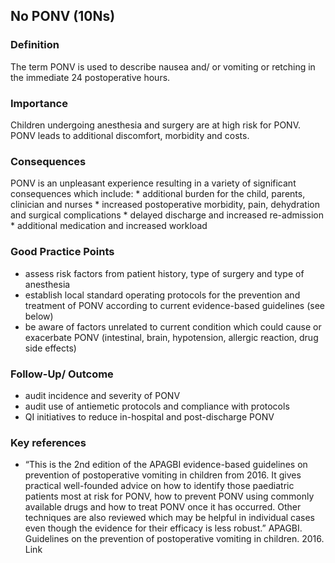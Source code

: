 ## No PONV (10Ns)

### Definition
The term PONV is used to describe nausea and/ or vomiting or retching in the immediate 24 postoperative hours.

### Importance
Children undergoing anesthesia and surgery are at high risk for PONV. PONV leads to additional discomfort, morbidity and costs.

### Consequences
PONV is an unpleasant experience resulting in a variety of significant consequences which include:
* additional burden for the child, parents, clinician and nurses
* increased postoperative morbidity, pain, dehydration and surgical complications
* delayed discharge and increased re-admission
* additional medication and increased workload

### Good Practice Points
* assess risk factors from patient history, type of surgery and type of anesthesia
* establish local standard operating protocols for the prevention and treatment of PONV according to current evidence-based guidelines (see below)
* be aware of factors unrelated to current condition which could cause or exacerbate PONV (intestinal, brain, hypotension, allergic reaction, drug side effects)

### Follow-Up/ Outcome
* audit incidence and severity of PONV
* audit use of antiemetic protocols and compliance with protocols
* QI initiatives to reduce in-hospital and post-discharge PONV

### Key references
* "This is the 2nd edition of the APAGBI evidence-based guidelines on prevention of postoperative vomiting in children from 2016. It gives practical well-founded advice on how to identify those paediatric patients most at risk for PONV, how to prevent PONV using commonly available drugs and how to treat PONV once it has occurred. Other techniques are also reviewed which may be helpful in individual cases even though the evidence for their efficacy is less robust." APAGBI. Guidelines on the prevention of postoperative vomiting in children. 2016. Link


